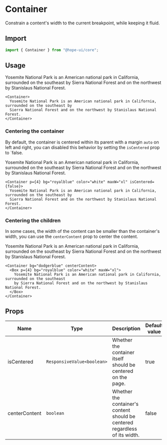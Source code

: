 

# Container

Constrain a content's width to the current breakpoint, while keeping it fluid.

## Import

```ts
import { Container } from "@hope-ui/core";
```

## Usage

<Preview>
  <Container>
    Yosemite National Park is an American national park in California, surrounded on the southeast
    by Sierra National Forest and on the northwest by Stanislaus National Forest.
  </Container>
</Preview>

```tsx
<Container>
  Yosemite National Park is an American national park in California, surrounded on the southeast by
  Sierra National Forest and on the northwest by Stanislaus National Forest.
</Container>
```

### Centering the container

By default, the container is centered within its parent with a margin `auto` on left and right, you can disabled this behavior by setting the `isCentered` prop to `false.

<Preview isCentered={false}>
  <Container p={4} bg="royalblue" color="white" maxW="xl" isCentered={false}>
    Yosemite National Park is an American national park in California, surrounded on the southeast
    by Sierra National Forest and on the northwest by Stanislaus National Forest.
  </Container>
</Preview>

```tsx
<Container p={4} bg="royalblue" color="white" maxW="xl" isCentered={false}>
  Yosemite National Park is an American national park in California, surrounded on the southeast by
  Sierra National Forest and on the northwest by Stanislaus National Forest.
</Container>
```

### Centering the children

In some cases, the width of the content can be smaller than the container's width, you can use the `centerContent` prop to center the content.

<Preview isCentered={false}>
  <Container bg="dodgerblue" centerContent>
    <Box p={4} bg="royalblue" color="white" maxW="xl">
      Yosemite National Park is an American national park in California, surrounded on the southeast
      by Sierra National Forest and on the northwest by Stanislaus National Forest.
    </Box>
  </Container>
</Preview>

```tsx
<Container bg="dodgerblue" centerContent>
  <Box p={4} bg="royalblue" color="white" maxW="xl">
    Yosemite National Park is an American national park in California, surrounded on the southeast
    by Sierra National Forest and on the northwest by Stanislaus National Forest.
  </Box>
</Container>
```

## Props

| Name          | Type                       | Description                                                                 | Default value |
| ------------- | -------------------------- | --------------------------------------------------------------------------- | ------------- |
| isCentered    | `ResponsiveValue<boolean>` | Whether the container itself should be centered on the page.                | true          |
| centerContent | `boolean`                  | Whether the container's content should be centered regardless of its width. | false         |
